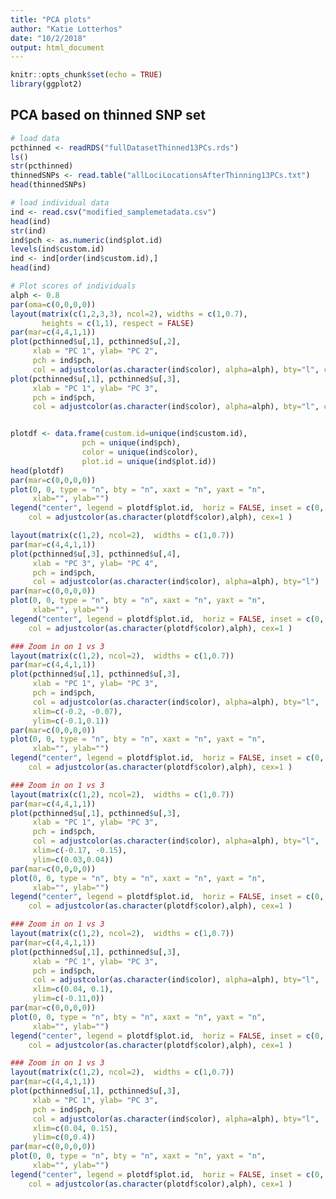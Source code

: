 ```yaml
---
title: "PCA plots"
author: "Katie Lotterhos"
date: "10/2/2018"
output: html_document
---
```


```r
knitr::opts_chunk$set(echo = TRUE)
library(ggplot2)
```

## PCA based on thinned SNP set


```r
# load data
pcthinned <- readRDS("fullDatasetThinned13PCs.rds")
ls()
str(pcthinned)
thinnedSNPs <- read.table("allLociLocationsAfterThinning13PCs.txt")
head(thinnedSNPs)

# load individual data
ind <- read.csv("modified_samplemetadata.csv")
head(ind)
str(ind)
ind$pch <- as.numeric(ind$plot.id)
levels(ind$custom.id)
ind <- ind[order(ind$custom.id),]
head(ind)

# Plot scores of individuals
alph <- 0.8
par(oma=c(0,0,0,0))
layout(matrix(c(1,2,3,3), ncol=2), widths = c(1,0.7),
       heights = c(1,1), respect = FALSE)
par(mar=c(4,4,1,1))
plot(pcthinned$u[,1], pcthinned$u[,2],
     xlab = "PC 1", ylab= "PC 2", 
     pch = ind$pch, 
     col = adjustcolor(as.character(ind$color), alpha=alph), bty="l", cex=1.5)
plot(pcthinned$u[,1], pcthinned$u[,3],
     xlab = "PC 1", ylab= "PC 3", 
     pch = ind$pch, 
     col = adjustcolor(as.character(ind$color), alpha=alph), bty="l", cex=1.5)


plotdf <- data.frame(custom.id=unique(ind$custom.id), 
                pch = unique(ind$pch),
                color = unique(ind$color),
                plot.id = unique(ind$plot.id))
head(plotdf)
par(mar=c(0,0,0,0))
plot(0, 0, type = "n", bty = "n", xaxt = "n", yaxt = "n",
     xlab="", ylab="")
legend("center", legend = plotdf$plot.id,  horiz = FALSE, inset = c(0, 0), bty = "n", pch = plotdf$pch, 
    col = adjustcolor(as.character(plotdf$color),alph), cex=1 )
```

```r
layout(matrix(c(1,2), ncol=2),  widths = c(1,0.7)) 
par(mar=c(4,4,1,1))
plot(pcthinned$u[,3], pcthinned$u[,4],
     xlab = "PC 3", ylab= "PC 4", 
     pch = ind$pch, 
     col = adjustcolor(as.character(ind$color), alpha=alph), bty="l")
par(mar=c(0,0,0,0))
plot(0, 0, type = "n", bty = "n", xaxt = "n", yaxt = "n",
     xlab="", ylab="")
legend("center", legend = plotdf$plot.id,  horiz = FALSE, inset = c(0, 0), bty = "n", pch = plotdf$pch, 
    col = adjustcolor(as.character(plotdf$color),alph), cex=1 )

### Zoom in on 1 vs 3
layout(matrix(c(1,2), ncol=2),  widths = c(1,0.7)) 
par(mar=c(4,4,1,1))
plot(pcthinned$u[,1], pcthinned$u[,3],
     xlab = "PC 1", ylab= "PC 3", 
     pch = ind$pch, 
     col = adjustcolor(as.character(ind$color), alpha=alph), bty="l",
     xlim=c(-0.2, -0.07),
     ylim=c(-0.1,0.1))
par(mar=c(0,0,0,0))
plot(0, 0, type = "n", bty = "n", xaxt = "n", yaxt = "n",
     xlab="", ylab="")
legend("center", legend = plotdf$plot.id,  horiz = FALSE, inset = c(0, 0), bty = "n", pch = plotdf$pch, 
    col = adjustcolor(as.character(plotdf$color),alph), cex=1 )

### Zoom in on 1 vs 3
layout(matrix(c(1,2), ncol=2),  widths = c(1,0.7)) 
par(mar=c(4,4,1,1))
plot(pcthinned$u[,1], pcthinned$u[,3],
     xlab = "PC 1", ylab= "PC 3", 
     pch = ind$pch, 
     col = adjustcolor(as.character(ind$color), alpha=alph), bty="l",
     xlim=c(-0.17, -0.15),
     ylim=c(0.03,0.04))
par(mar=c(0,0,0,0))
plot(0, 0, type = "n", bty = "n", xaxt = "n", yaxt = "n",
     xlab="", ylab="")
legend("center", legend = plotdf$plot.id,  horiz = FALSE, inset = c(0, 0), bty = "n", pch = plotdf$pch, 
    col = adjustcolor(as.character(plotdf$color),alph), cex=1 )

### Zoom in on 1 vs 3
layout(matrix(c(1,2), ncol=2),  widths = c(1,0.7)) 
par(mar=c(4,4,1,1))
plot(pcthinned$u[,1], pcthinned$u[,3],
     xlab = "PC 1", ylab= "PC 3", 
     pch = ind$pch, 
     col = adjustcolor(as.character(ind$color), alpha=alph), bty="l",
     xlim=c(0.04, 0.1),
     ylim=c(-0.11,0))
par(mar=c(0,0,0,0))
plot(0, 0, type = "n", bty = "n", xaxt = "n", yaxt = "n",
     xlab="", ylab="")
legend("center", legend = plotdf$plot.id,  horiz = FALSE, inset = c(0, 0), bty = "n", pch = plotdf$pch, 
    col = adjustcolor(as.character(plotdf$color),alph), cex=1 )

### Zoom in on 1 vs 3
layout(matrix(c(1,2), ncol=2),  widths = c(1,0.7)) 
par(mar=c(4,4,1,1))
plot(pcthinned$u[,1], pcthinned$u[,3],
     xlab = "PC 1", ylab= "PC 3", 
     pch = ind$pch, 
     col = adjustcolor(as.character(ind$color), alpha=alph), bty="l",
     xlim=c(0.04, 0.15),
     ylim=c(0,0.4))
par(mar=c(0,0,0,0))
plot(0, 0, type = "n", bty = "n", xaxt = "n", yaxt = "n",
     xlab="", ylab="")
legend("center", legend = plotdf$plot.id,  horiz = FALSE, inset = c(0, 0), bty = "n", pch = plotdf$pch, 
    col = adjustcolor(as.character(plotdf$color),alph), cex=1 )
```
